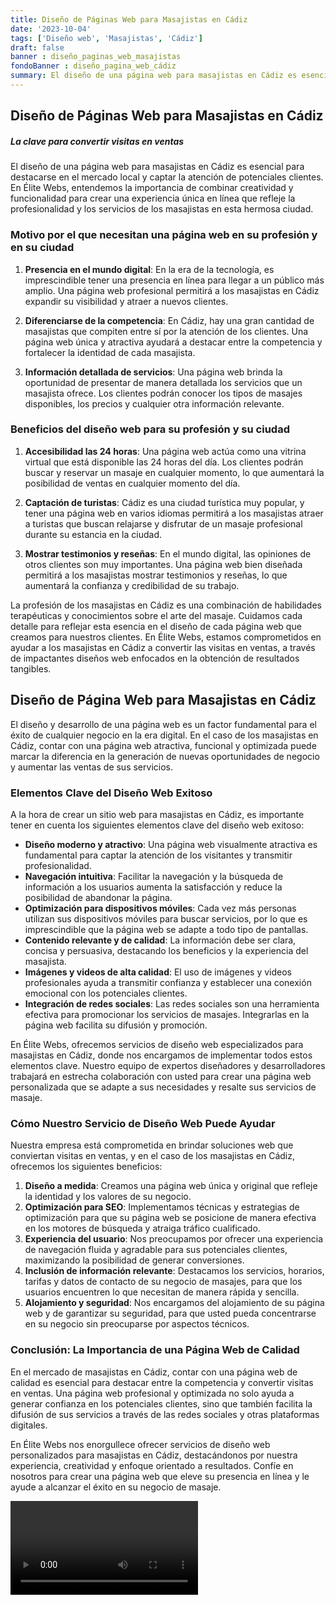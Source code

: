 ```yaml
---
title: Diseño de Páginas Web para Masajistas en Cádiz
date: '2023-10-04'
tags: ['Diseño web', 'Masajistas', 'Cádiz']
draft: false
banner : diseño_paginas_web_masajistas
fondoBanner : diseño_pagina_web_cádiz
summary: El diseño de una página web para masajistas en Cádiz es esencial para destacarse en el mercado local y captar la atención de potenciales clientes. En Élite Webs, entendemos la importancia de combinar creatividad y funcionalidad para crear una experiencia única en línea que refleje la profesionalidad y los servicios de los masajistas en esta hermosa ciudad.
---
```


## Diseño de Páginas Web para Masajistas en Cádiz

##### La clave para convertir visitas en ventas

El diseño de una página web para masajistas en Cádiz es esencial para destacarse en el mercado local y captar la atención de potenciales clientes. En Élite Webs, entendemos la importancia de combinar creatividad y funcionalidad para crear una experiencia única en línea que refleje la profesionalidad y los servicios de los masajistas en esta hermosa ciudad.

### Motivo por el que necesitan una página web en su profesión y en su ciudad

1. **Presencia en el mundo digital**: En la era de la tecnología, es imprescindible tener una presencia en línea para llegar a un público más amplio. Una página web profesional permitirá a los masajistas en Cádiz expandir su visibilidad y atraer a nuevos clientes.

2. **Diferenciarse de la competencia**: En Cádiz, hay una gran cantidad de masajistas que compiten entre sí por la atención de los clientes. Una página web única y atractiva ayudará a destacar entre la competencia y fortalecer la identidad de cada masajista.

3. **Información detallada de servicios**: Una página web brinda la oportunidad de presentar de manera detallada los servicios que un masajista ofrece. Los clientes podrán conocer los tipos de masajes disponibles, los precios y cualquier otra información relevante.

### Beneficios del diseño web para su profesión y su ciudad

1. **Accesibilidad las 24 horas**: Una página web actúa como una vitrina virtual que está disponible las 24 horas del día. Los clientes podrán buscar y reservar un masaje en cualquier momento, lo que aumentará la posibilidad de ventas en cualquier momento del día.

2. **Captación de turistas**: Cádiz es una ciudad turística muy popular, y tener una página web en varios idiomas permitirá a los masajistas atraer a turistas que buscan relajarse y disfrutar de un masaje profesional durante su estancia en la ciudad.

3. **Mostrar testimonios y reseñas**: En el mundo digital, las opiniones de otros clientes son muy importantes. Una página web bien diseñada permitirá a los masajistas mostrar testimonios y reseñas, lo que aumentará la confianza y credibilidad de su trabajo.

La profesión de los masajistas en Cádiz es una combinación de habilidades terapéuticas y conocimientos sobre el arte del masaje. Cuidamos cada detalle para reflejar esta esencia en el diseño de cada página web que creamos para nuestros clientes. En Élite Webs, estamos comprometidos en ayudar a los masajistas en Cádiz a convertir las visitas en ventas, a través de impactantes diseños web enfocados en la obtención de resultados tangibles.

<GifSeo />

<Cta />

## Diseño de Página Web para Masajistas en Cádiz

El diseño y desarrollo de una página web es un factor fundamental para el éxito de cualquier negocio en la era digital. En el caso de los masajistas en Cádiz, contar con una página web atractiva, funcional y optimizada puede marcar la diferencia en la generación de nuevas oportunidades de negocio y aumentar las ventas de sus servicios.

### Elementos Clave del Diseño Web Exitoso

A la hora de crear un sitio web para masajistas en Cádiz, es importante tener en cuenta los siguientes elementos clave del diseño web exitoso:

- **Diseño moderno y atractivo**: Una página web visualmente atractiva es fundamental para captar la atención de los visitantes y transmitir profesionalidad.
- **Navegación intuitiva**: Facilitar la navegación y la búsqueda de información a los usuarios aumenta la satisfacción y reduce la posibilidad de abandonar la página.
- **Optimización para dispositivos móviles**: Cada vez más personas utilizan sus dispositivos móviles para buscar servicios, por lo que es imprescindible que la página web se adapte a todo tipo de pantallas.
- **Contenido relevante y de calidad**: La información debe ser clara, concisa y persuasiva, destacando los beneficios y la experiencia del masajista.
- **Imágenes y videos de alta calidad**: El uso de imágenes y videos profesionales ayuda a transmitir confianza y establecer una conexión emocional con los potenciales clientes.
- **Integración de redes sociales**: Las redes sociales son una herramienta efectiva para promocionar los servicios de masajes. Integrarlas en la página web facilita su difusión y promoción.

En Élite Webs, ofrecemos servicios de diseño web especializados para masajistas en Cádiz, donde nos encargamos de implementar todos estos elementos clave. Nuestro equipo de expertos diseñadores y desarrolladores trabajará en estrecha colaboración con usted para crear una página web personalizada que se adapte a sus necesidades y resalte sus servicios de masaje.

### Cómo Nuestro Servicio de Diseño Web Puede Ayudar

Nuestra empresa está comprometida en brindar soluciones web que conviertan visitas en ventas, y en el caso de los masajistas en Cádiz, ofrecemos los siguientes beneficios:

1. **Diseño a medida**: Creamos una página web única y original que refleje la identidad y los valores de su negocio.
2. **Optimización para SEO**: Implementamos técnicas y estrategias de optimización para que su página web se posicione de manera efectiva en los motores de búsqueda y atraiga tráfico cualificado.
3. **Experiencia del usuario**: Nos preocupamos por ofrecer una experiencia de navegación fluida y agradable para sus potenciales clientes, maximizando la posibilidad de generar conversiones.
4. **Inclusión de información relevante**: Destacamos los servicios, horarios, tarifas y datos de contacto de su negocio de masajes, para que los usuarios encuentren lo que necesitan de manera rápida y sencilla.
5. **Alojamiento y seguridad**: Nos encargamos del alojamiento de su página web y de garantizar su seguridad, para que usted pueda concentrarse en su negocio sin preocuparse por aspectos técnicos.

### Conclusión: La Importancia de una Página Web de Calidad

En el mercado de masajistas en Cádiz, contar con una página web de calidad es esencial para destacar entre la competencia y convertir visitas en ventas. Una página web profesional y optimizada no solo ayuda a generar confianza en los potenciales clientes, sino que también facilita la difusión de sus servicios a través de las redes sociales y otras plataformas digitales.

En Élite Webs nos enorgullece ofrecer servicios de diseño web personalizados para masajistas en Cádiz, destacándonos por nuestra experiencia, creatividad y enfoque orientado a resultados. Confíe en nosotros para crear una página web que eleve su presencia en línea y le ayude a alcanzar el éxito en su negocio de masaje.

<Video />

<CtaBot job='Masajistas' city='Cádiz'/>

<Gmaps query='Cádiz+españa+maps' />